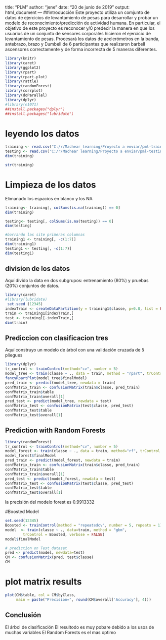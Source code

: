 title: "PLM"
author: "jene"
date: "20 de junio de 2019"
output: html_document
---
##introducción
Este proyecto utiliza un comjunto de  datos de ejercicios de levantamiento de pesas para desarrollar y probar un modelo de reconocimiento/predicción de actividad humana. En particular, el objetivo de este proyecto es reconocer y/0 predecir la manera en que los usuarios de un conjunto de sensores corporales hicieron el ejercicio de levantamiento de pesas. Procesará los datos de acelerómetros en la banda, antebrazo, brazo y Dumbell de 6 participantes que realizaron barbell ascensores correctamente y de forma incorrecta de 5 maneras diferentes.
```r
library(knitr)
library(caret)
library(ggplot2)
library(rpart)
library(rpart.plot)
library(rattle)
library(randomForest)
library(corrplot)
library(doParallel)
library(dplyr)
#library(e1071)
##install.packages("dplyr")
##install.packages("lubridate")
```

# leyendo  los datos
```r
training <- read.csv("C:/r/Machear learning/Proyecto a enviar/pml-training.csv",  na.strings=c("NA","#DIV/0!",""), header = TRUE)
testing <- read.csv("C:/r/Machear learning/Proyecto a enviar/pml-testing.csv",  na.strings=c("NA","#DIV/0!",""), header = TRUE)
dim(training)
```
```r
str(training)
```

#  Limpieza de los datos
Elimanado los espacios en blanco y los NA

```r
training<- training[, colSums(is.na(training)) == 0]
dim(training)
```

```r
testing<- testing[, colSums(is.na(testing)) == 0]
dim(testing)
```



```r
#borrando las site primeras columnas
training1 <- training[, -c(1:7)]
dim(training1)
testing1 <- testing[, -c(1:7)]
dim(testing1)
```

## division de los datos 

Aquí divido la data  en dos subgrupos: entrenamiento (80%) y pruebas  (20%) conjuntos de datos.
```r
library(caret)
#library(lubridate)
 set.seed (12345)
indexTrain <- createDataPartition(y = training1$classe, p=0.8, list = FALSE)
train <- training1[indexTrain,]
test <- training1[-indexTrain,]
dim(train)
```


## Prediccion con clasificacion tres
Aquí construyo un modelo de árbol con una validación cruzada de 5 pliegues 

```r
library(dplyr)
tr_control <- trainControl(method="cv", number = 5)
model_tree <- train(classe ~ ., data = train, method = "rpart", trControl = tr_control)
fancyRpartPlot(model_tree$finalModel)
pred_train <- predict(model_tree, newdata = train)
confMatrix_train <- confusionMatrix(train$classe, pred_train)
confMatrix_train$table
confMatrix_train$overall[1]
pred_test <- predict(model_tree, newdata = test)
confMatrix_test <- confusionMatrix(test$classe, pred_test)
confMatrix_test$table
confMatrix_test$overall[1]
```




## Prediction with Random Forests
```r
library(randomForest)
tr_control <- trainControl(method="cv", number = 5)
model_forest <- train(classe ~ ., data = train, method="rf", trControl = tr_control)
model_forest$finalModel
pred_train <- predict(model_forest, newdata = train)
confMatrix_train <- confusionMatrix(train$classe, pred_train)
confMatrix_train$table
confMatrix_train$overall[1]
pred_test <- predict(model_forest, newdata = test)
confMatrix_test <- confusionMatrix(test$classe, pred_test)
confMatrix_test$table
confMatrix_test$overall[1]
```
la precisión del modelo forest   es 0.9913332

#Boosted Model


```r
set.seed(12345)
Boosted <- trainControl(method = "repeatedcv", number = 5, repeats = 1)
model  <- train(classe ~ ., data=train, method = "gbm",
        trControl = Boosted, verbose = FALSE)
model$finalModel
```

```r
# prediction on Test dataset
pred <- predict(model, newdata=test)
CM <- confusionMatrix(pred, test$classe)
CM
```
# plot matrix results
```r
plot(CM$table, col = CM$byClass, 
     main = paste("Precision=", round(CM$overall['Accuracy'], 4)))
```


## Conclusión
El árbol de clasificación El resultodo es muy pobare  debido a los usos de muchas variables
El Random Forests es el mas optimo

